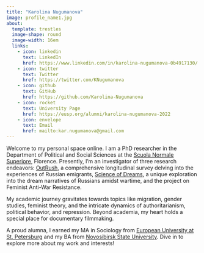 ```yaml
---
title: "Karolina Nugumanova"
image: profile_name1.jpg
about: 
  template: trestles
  image-shape: round
  image-width: 16em
  links:
    - icon: linkedin
      text: LinkedIn
      href: https://www.linkedin.com/in/karolina-nugumanova-0b4917130/
    - icon: twitter
      text: Twitter
      href: https://twitter.com/KNugumanova
    - icon: github
      text: GitHub
      href: https://github.com/Karolina-Nugumanova
    - icon: rocket
      text: University Page
      href: https://eusp.org/alumni/karolina-nugumanova-2022
    - icon: envelope
      text: Email
      href: mailto:kar.nugumanova@gmail.com
---
```


Welcome to my personal space online. I am a PhD researcher in the Department of Political and Social Sciences at the [Scuola Normale Superiore](https://www.sns.it/en/phd-programme-political-science-and-sociology), Florence. Presently, I'm an investigator of three research endeavors: [OutRush](https://outrush.io/eng), a comprehensive longitudinal survey delving into the experiences of Russian emigrants, [Science of Dreams](https://readymag.com/u94255285/wardreams/2/), a unique exploration into the dream narratives of Russians amidst wartime, and the project on Feminist Anti-War Resistance.

My academic journey gravitates towards topics like migration, gender studies, feminist theory, and the intricate dynamics of authoritarianism, political behavior, and repression. Beyond academia, my heart holds a special place for documentary filmmaking.

A proud alumna, I earned my MA in Sociology from [European University at St. Petersburg](https://eusp.org/en) and my BA from [Novosibirsk State University](https://english.nsu.ru/). Dive in to explore more about my work and interests!
